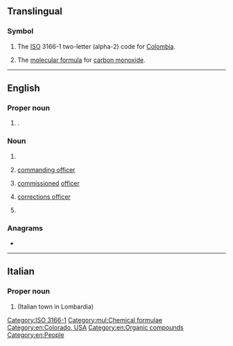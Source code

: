 {{also|Appendix:Variations of "co"}}
==Translingual==

===Symbol===
{{head|mul|symbol}}

# The [[ISO]] 3166-1 two-letter (alpha-2) code for [[Colombia]].
# {{lb|mul|chemistry}} The [[molecular formula]] for [[carbon monoxide]].

[[Category:ISO 3166-1]]

[[Category:mul:Chemical formulae]]

----

==English==

===Proper noun===
{{head|en|proper noun}}

# {{abbreviation of|en|Colorado|dot=1}} {{place|en|state|c/USA}}.

===Noun===
{{head|en|noun}}

# {{abbreviation of|en|county}}
# {{lb|en|military}} [[commanding officer]]
# {{lb|en|military}} [[commission]]ed [[officer]]
# {{lb|en|US|law enforcement}} [[corrections officer]]
# {{lb|en|geology}} {{initialism of|en|[[Common-Offset method]]}}

===Anagrams===
* {{anagrams|en|a=co|O. C.|O.C.|OC|Oc|Oc.}}

[[Category:en:Colorado, USA]]
[[Category:en:Organic compounds]]
[[Category:en:People]]

----

==Italian==

===Proper noun===
{{head|it|proper noun}}

# {{abbreviation of|it|Como}} (Italian town in Lombardia)